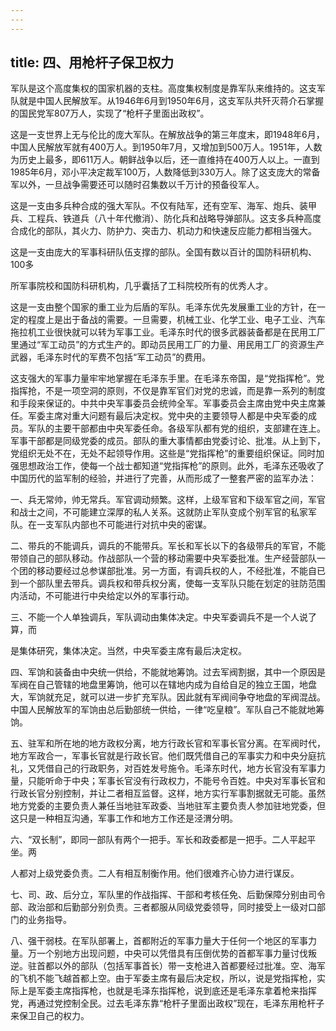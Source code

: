 ```yaml
---
---
---
```

title: 四、用枪杆子保卫权力
---



军队是这个高度集权的国家机器的支柱。高度集权制度是靠军队来维持的。这支军队就是中国人民解放军。从1946年6月到1950年6月，这支军队共歼灭蒋介石掌握的国民党军807万人，实现了“枪杆子里面出政权”。

这是一支世界上无与伦比的庞大军队。在解放战争的第三年度末，即1948年6月，中国人民解放军就有400万人。到1950年7月，又增加到500万人。1951年，人数为历史上最多，即611万人。朝鲜战争以后，还一直维持在400万人以上。一直到1985年6月，邓小平决定裁军100万，人数降低到330万人。除了这支庞大的常备军以外，一旦战争需要还可以随时召集数以千万计的预备役军人。

这是一支由多兵种合成的强大军队。不仅有陆军，还有空军、海军、炮兵、装甲兵、工程兵、铁道兵（八十年代撤消）、防化兵和战略导弹部队。这支多兵种高度合成化的部队，其火力、防护力、突击力、机动力和快速反应能力都相当强大。

这是一支由庞大的军事科研队伍支撑的部队。全国有数以百计的国防科研机构、100多

所军事院校和国防科研机构，几乎囊括了工科院校所有的优秀人才。

这是一支由整个国家的重工业为后盾的军队。毛泽东优先发展重工业的方针，在一定的程度上是出于备战的需要。一旦需要，机械工业、化学工业、电子工业、汽车拖拉机工业很快就可以转为军事工业。毛泽东时代的很多武器装备都是在民用工厂里通过“军工动员”的方式生产的。即动员民用工厂的力量、用民用工厂的资源生产武器，毛泽东时代的军费不包括“军工动员”的费用。

这支强大的军事力量牢牢地掌握在毛泽东手里。在毛泽东帝国，是“党指挥枪”。党指挥抢，不是一项空洞的原则，不仅是靠军官们对党的忠诚，而是靠一系列的制度和手段来保证的。中共中央军事委员会统帅全军。军事委员会主席由党中央主席兼任。军委主席对重大问题有最后决定权。党中央的主要领导人都是中央军委的成员。军队的主要干部都由中央军委任命。各级军队都有党的组织，支部建在连上。军事干部都是同级党委的成员。部队的重大事情都由党委讨论、批准。从上到下，党组织无处不在，无处不起领导作用。这些是“党指挥枪”的重要组织保证。同时加强思想政治工作，使每一个战士都知道“党指挥枪”的原则。此外，毛泽东还吸收了中国历代的监军制的经验，并进行了完善，从而形成了一整套严密的监军办法：

一、兵无常帅，帅无常兵。军官调动频繁。这样，上级军官和下级军官之间，军官和战士之间，不可能建立深厚的私人关系。这就防止军队变成个别军官的私家军队。在一支军队内部也不可能进行对抗中央的密谋。

二、带兵的不能调兵，调兵的不能带兵。军长和军长以下的各级带兵的军官，不能带领自己的部队移动。作战部队一个营的移动需要中央军委批准。生产经营部队一个团的移动要经过总参谋部批准。另一方面，有调兵权的人，不经批准，不能自已到一个部队里去带兵。调兵权和带兵权分离，使每一支军队只能在划定的驻防范围内活动，不可能进行中央给定以外的军事行动。

三、不能一个人单独调兵，军队调动由集体决定。中央军委调兵不是一个人说了算，而

是集体研究，集体决定。当然，中央军委主席有最后决定权。

四、军饷和装备由中央统一供给，不能就地筹饷。过去军阀割据，其中一个原因是军阀在自己管辖的地盘里筹饷，他可以在辖地内成为自给自足的独立王国，地盘大，军饷就充足，就可以进一步扩充军队。因此就有军阀间争夺地盘的军阀混战。中国人民解放军的军饷由总后勤部统一供给，一律“吃皇粮”。军队自己不能就地筹饷。

五、驻军和所在地的地方政权分离，地方行政长官和军事长官分离。在军阀时代，地方军政合一，军事长官就是行政长官。他们既凭借自己的军事实力和中央分庭抗礼，又凭借自己的行政职务，对百姓发号施令。毛泽东时代，地方长官没有军事力量，只能听命于中央；军事长官没有行政权力，不能号令百姓。中央对军事长官和行政长官分别控制，并让二者相互监督。这样，地方实行军事割据就无可能。虽然地方党委的主要负责人兼任当地驻军政委、当地驻军主要负责人参加驻地党委，但这只是一种相互沟通，军事工作和地方工作还是泾渭分明。

六、“双长制”，即同一部队有两个一把手。军长和政委都是一把手。二人平起平坐。两

人都对上级党委负责。二人有相互制衡作用。他们很难齐心协力进行谋反。

七、司、政、后分立，军队里的作战指挥、干部和考核任免、后勤保障分别由司令部、政治部和后勤部分别负责。三者都服从同级党委领导，同时接受上一级对口部门的业务指导。

八、强干弱枝。在军队部署上，首都附近的军事力量大于任何一个地区的军事力量。万一个别地方出现问题，中央可以凭借具有压倒优势的首都军事力量讨伐叛逆。驻首都以外的部队（包括军事首长）带一支枪进入首都要经过批准。空、海军的飞机不能飞越首都上空。由于军委主席有最后决定权，所以，说是党指挥枪，实际上是军委主席指挥枪，也就是毛泽东指挥枪，说到底还是毛泽东拿着枪来指挥党，再通过党控制全民。过去毛泽东靠“枪杆子里面出政权”现在，毛泽东用枪杆子来保卫自己的权力。